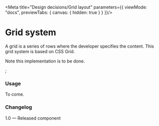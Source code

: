 
<Meta title="Design decisions/Grid layout" parameters={{
    viewMode: "docs",
    previewTabs: {
      canvas: { hidden: true }
    }
  }}/>

# Grid system
A grid is a series of rows where the developer specifies the content. This grid system is based on CSS Grid.

Note this implementation is to be done.

<Canvas>
  <Grid></Grid>;
</Canvas>

### Usage
To come.


### Changelog
1.0 — Released component
